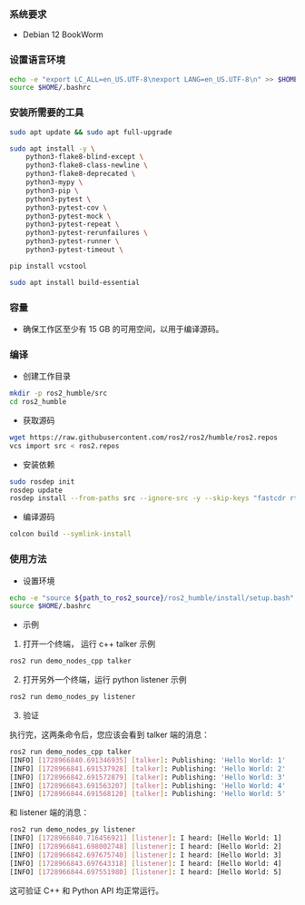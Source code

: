 ### 系统要求

- Debian 12 BookWorm

### 设置语言环境

```bash
echo -e "export LC_ALL=en_US.UTF-8\nexport LANG=en_US.UTF-8\n" >> $HOME/.bashrc
source $HOME/.bashrc
```

### 安装所需要的工具

```bash
sudo apt update && sudo apt full-upgrade

sudo apt install -y \
    python3-flake8-blind-except \
    python3-flake8-class-newline \
    python3-flake8-deprecated \
    python3-mypy \
    python3-pip \
    python3-pytest \
    python3-pytest-cov \
    python3-pytest-mock \
    python3-pytest-repeat \
    python3-pytest-rerunfailures \
    python3-pytest-runner \
    python3-pytest-timeout \

pip install vcstool

sudo apt install build-essential
```

### 容量

- 确保工作区至少有 15 GB 的可用空间，以用于编译源码。

### 编译

- 创建工作目录

```bash
mkdir -p ros2_humble/src
cd ros2_humble
```

- 获取源码

```bash
wget https://raw.githubusercontent.com/ros2/ros2/humble/ros2.repos
vcs import src < ros2.repos
```

- 安装依赖

```bash
sudo rosdep init
rosdep update
rosdep install --from-paths src --ignore-src -y --skip-keys "fastcdr rti-connext-dds-6.0.1 urdfdom_headers python3-vcstool"
```

- 编译源码

```bash
colcon build --symlink-install
```

### 使用方法

- 设置环境

```bash
echo -e "source ${path_to_ros2_source}/ros2_humble/install/setup.bash" >> $HOME/.bashrc
source $HOME/.bashrc
```

- 示例

1. 打开一个终端， 运行 c++ talker 示例

```bash
ros2 run demo_nodes_cpp talker
```

2. 打开另外一个终端，运行 python listener 示例

```bash
ros2 run demo_nodes_py listener
```

3. 验证

执行完，这两条命令后，您应该会看到 talker 端的消息：

```bash
ros2 run demo_nodes_cpp talker
[INFO] [1728966840.691346935] [talker]: Publishing: 'Hello World: 1'
[INFO] [1728966841.691537928] [talker]: Publishing: 'Hello World: 2'
[INFO] [1728966842.691572879] [talker]: Publishing: 'Hello World: 3'
[INFO] [1728966843.691563207] [talker]: Publishing: 'Hello World: 4'
[INFO] [1728966844.691568120] [talker]: Publishing: 'Hello World: 5'
```

和 listener 端的消息：

```bash
ros2 run demo_nodes_py listener
[INFO] [1728966840.716456921] [listener]: I heard: [Hello World: 1]
[INFO] [1728966841.698002748] [listener]: I heard: [Hello World: 2]
[INFO] [1728966842.697675740] [listener]: I heard: [Hello World: 3]
[INFO] [1728966843.697643318] [listener]: I heard: [Hello World: 4]
[INFO] [1728966844.697551980] [listener]: I heard: [Hello World: 5]
```

这可验证 C++ 和 Python API 均正常运行。
